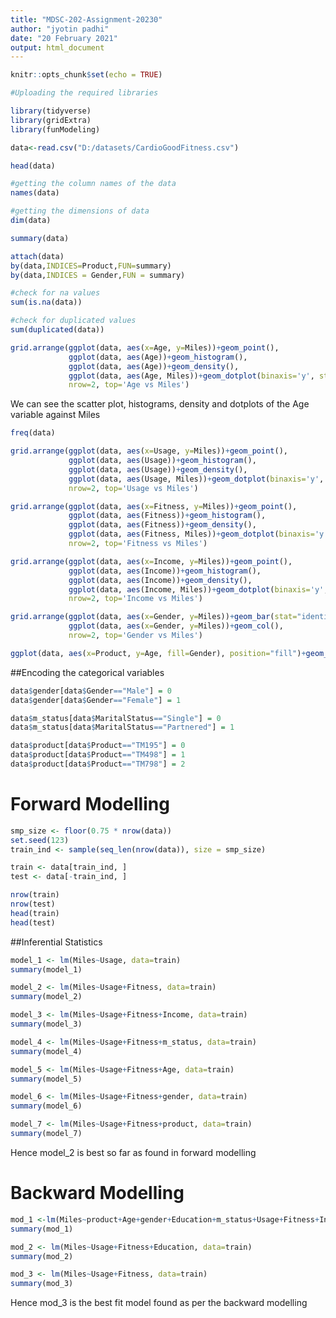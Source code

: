 ---
title: "MDSC-202-Assignment-20230"
author: "jyotin padhi"
date: "20 February 2021"
output: html_document
---

```{r setup, include=FALSE}
knitr::opts_chunk$set(echo = TRUE)
```

```{r}
#Uploading the required libraries

library(tidyverse)
library(gridExtra)
library(funModeling)
```

```{r}
data<-read.csv("D:/datasets/CardioGoodFitness.csv")
```


```{r}
head(data)
```


```{r}
#getting the column names of the data
names(data)

#getting the dimensions of data
dim(data)
```


```{r}
summary(data)
```


```{r}
attach(data)
by(data,INDICES=Product,FUN=summary)
by(data,INDICES = Gender,FUN = summary)
```


```{r}
#check for na values
sum(is.na(data))

#check for duplicated values
sum(duplicated(data))
```


```{r}
grid.arrange(ggplot(data, aes(x=Age, y=Miles))+geom_point(),
             ggplot(data, aes(Age))+geom_histogram(),
             ggplot(data, aes(Age))+geom_density(),
             ggplot(data, aes(Age, Miles))+geom_dotplot(binaxis='y', stackdir='center'), 
             nrow=2, top='Age vs Miles')
```
We can see the scatter plot, histograms, density and dotplots of the Age variable against Miles


```{r}
freq(data)
```

```{r}
grid.arrange(ggplot(data, aes(x=Usage, y=Miles))+geom_point(),
             ggplot(data, aes(Usage))+geom_histogram(),
             ggplot(data, aes(Usage))+geom_density(),
             ggplot(data, aes(Usage, Miles))+geom_dotplot(binaxis='y', stackdir='center'), 
             nrow=2, top='Usage vs Miles')
```

```{r}
grid.arrange(ggplot(data, aes(x=Fitness, y=Miles))+geom_point(),
             ggplot(data, aes(Fitness))+geom_histogram(),
             ggplot(data, aes(Fitness))+geom_density(),
             ggplot(data, aes(Fitness, Miles))+geom_dotplot(binaxis='y', stackdir='center'), 
             nrow=2, top='Fitness vs Miles')
```

```{r}
grid.arrange(ggplot(data, aes(x=Income, y=Miles))+geom_point(),
             ggplot(data, aes(Income))+geom_histogram(),
             ggplot(data, aes(Income))+geom_density(),
             ggplot(data, aes(Income, Miles))+geom_dotplot(binaxis='y', stackdir='center'), 
             nrow=2, top='Income vs Miles')
```

```{r}
grid.arrange(ggplot(data, aes(x=Gender, y=Miles))+geom_bar(stat="identity"),
             ggplot(data, aes(x=Gender, y=Miles))+geom_col(),
             nrow=2, top='Gender vs Miles')
```

```{r}
ggplot(data, aes(x=Product, y=Age, fill=Gender), position="fill")+geom_col()
```

##Encoding the categorical variables
```{r}
data$gender[data$Gender=="Male"] = 0
data$gender[data$Gender=="Female"] = 1
```

```{r}
data$m_status[data$MaritalStatus=="Single"] = 0
data$m_status[data$MaritalStatus=="Partnered"] = 1
```

```{r}
data$product[data$Product=="TM195"] = 0
data$product[data$Product=="TM498"] = 1
data$product[data$Product=="TM798"] = 2
```


Forward Modelling
===
```{r}
smp_size <- floor(0.75 * nrow(data))
set.seed(123)
train_ind <- sample(seq_len(nrow(data)), size = smp_size)

train <- data[train_ind, ]
test <- data[-train_ind, ]

nrow(train)
nrow(test)
head(train)
head(test)
```

##Inferential Statistics
```{r}
model_1 <- lm(Miles~Usage, data=train)
summary(model_1)

model_2 <- lm(Miles~Usage+Fitness, data=train)
summary(model_2)
```

```{r}
model_3 <- lm(Miles~Usage+Fitness+Income, data=train)
summary(model_3)
```


```{r}
model_4 <- lm(Miles~Usage+Fitness+m_status, data=train)
summary(model_4)
```

```{r}
model_5 <- lm(Miles~Usage+Fitness+Age, data=train)
summary(model_5)
```

```{r}
model_6 <- lm(Miles~Usage+Fitness+gender, data=train)
summary(model_6)
```

```{r}
model_7 <- lm(Miles~Usage+Fitness+product, data=train)
summary(model_7)
```

Hence model_2 is best so far as found in forward modelling


Backward Modelling
===

```{r}
mod_1 <-lm(Miles~product+Age+gender+Education+m_status+Usage+Fitness+Income, data=train)
summary(mod_1)
```


```{r}
mod_2 <- lm(Miles~Usage+Fitness+Education, data=train)
summary(mod_2)
```

```{r}
mod_3 <- lm(Miles~Usage+Fitness, data=train)
summary(mod_3)
```

Hence mod_3 is the best fit model found as per the backward modelling
